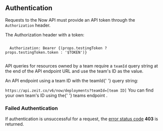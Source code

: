 
## Authentication

Requests to the Now API must provide an API token through the `Authorization` header.

<Example>
  <P>The <InlineCode>Authorization</InlineCode> header with a token:</P>

  <Code>
  Authorization: Bearer {(props.testingToken ? props.testingToken.token : '$TOKEN')}
  </Code>
</Example>

API queries for resources owned by a team require a `teamId` query string at the end of the API endpoint URL and use the team's ID as the value.

<Example>
  <P>
    An API endpoint using a team ID with the <InlineCode>teamId</InlineCode>{' '}
    query string:
  </P>
  <Code>https://api.zeit.co/v6/now/deployments?teamId=[team ID]</Code>
</Example>

<Note hint>
  You can find your own team's ID using the{' '}
  <GenericLink href="#endpoints/teams/list-all-your-teams">
    <InlineCode>teams</InlineCode> endpoint
  </GenericLink>
  .
</Note>

### Failed Authentication

If authentication is unsuccessful for a request, the [error status code](#api-basics/errors) **403** is returned.
